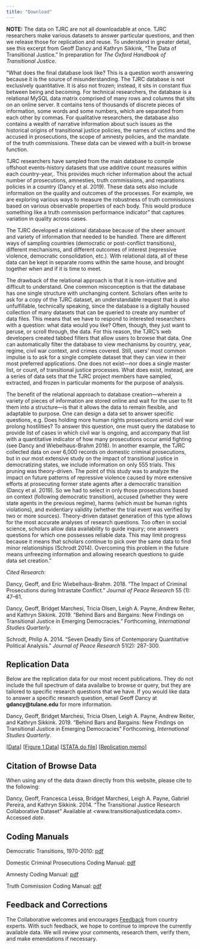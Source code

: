 ```yaml
---
title: "Download"
---
```


**NOTE:** The data on TJRC are not all downloadable at once. TJRC researchers make various datasets to answer particular questions, and then we release those for replication and reuse. To understand in greater detail, see this excerpt from Geoff Dancy and Kathryn Sikkink, "The Data of Transitional Justice." In preparation for *The Oxford Handbook of Transitional Justice*.

"What does the final database look like? This is a question worth answering because it is the source of misunderstanding. The TJRC database is not exclusively quantitative. It is also not frozen; instead, it sits in constant flux between being and becoming. For technical researchers, the database is a relational MySQL data matrix comprised of many rows and columns that sits on an online server. It contains tens of thousands of discrete pieces of information, some words and some numbers, which are separated from each other by commas. For qualitative researchers, the database also contains a wealth of narrative information about such issues as the historical origins of transitional justice policies, the names of victims and the accused in prosecutions, the scope of amnesty policies, and the mandate of the truth commissions. These data can be viewed with a built-in browse function.

TJRC researchers have sampled from the main database to compile offshoot events-history datasets that use additive count measures within each country-year,. This provides much richer information about the actual number of prosecutions, amnesties, truth commissions, and reparations policies in a country (Dancy et al. 2019). These data sets also include information on the quality and outcomes of the processes. For example, we are exploring various ways to measure the robustness of truth commissions based on various observable properties of each body. This would produce something like a truth commission performance indicator" that captures variation in quality across cases.

The TJRC developed a relational database because of the sheer amount and variety of information that needed to be handled. There are different ways of sampling countries (democratic or post-conflict transitions), different mechanisms, and different outcomes of interest (repressive violence, democratic consolidation, etc.). With relational data, all of these data can be kept in separate rooms within the same house, and brought together when and if it is time to meet.

The drawback of the relational approach is that it is non-intuitive and difficult to understand. One common misconception is that the database has one single structure with unchanging content. Scholars often write to ask for a copy of the TJRC dataset, an understandable request that is also unfulfillable, technically speaking, since the database is a digitally housed collection of many datasets that can be queried to create any number of data files. This means that we have to respond to interested researchers with a question: what data would you like? Often, though, they just want to peruse, or scroll through, the data. For this reason, the TJRC's web developers created tabbed filters that allow users to browse that data. One can automatically filter the database to view mechanisms by country, year, regime, civil war context, and crimes covered. Still, users' most common impulse is to ask for a single complete dataset that they can view in their most preferred applications. One does not exist---nor does a single master list, or count, of transitional justice processes. What does exist, instead, are a series of data sets that the TJRC project members have sampled, extracted, and frozen in particular moments for the purpose of analysis.

The benefit of the relational approach to database creation---wherein a variety of pieces of information are stored online and wait for the user to fit them into a structure---is that it allows the data to remain flexible, and adaptable to purpose. One can design a data set to answer specific questions, e.g. Does holding more human rights prosecutions amid civil war prolong hostilities? To answer this question, one must query the database to provide list of cases in which civil war is ongoing, and accompany that list with a quantitative indicator of how many prosecutions occur amid fighting (see Dancy and Wiebelhaus-Brahm 2018). In another example, the TJRC collected data on over 6,000 records on domestic criminal prosecutions, but in our most extensive study on the impact of transitional justice in democratizing states, we include information on only 555 trials. This pruning was theory-driven. The point of this study was to analyze the impact on future patterns of repressive violence caused by more extensive efforts at prosecuting former state agents after a democratic transition (Dancy et al. 2019). So we had to select in only those prosecutions based on context (following democratic transition), accused (whether they were state agents in the previous regime), harms (which must be human rights violations), and evidentiary validity (whether the trial event was verified by two or more sources). Theory-driven dataset generation of this type allows for the most accurate analyses of research questions. Too often in social science, scholars allow data availability to guide inquiry; one answers questions for which one possesses reliable data. This may limit progress because it means that scholars continue to pick over the same data to find minor relationships (Schrodt 2014). Overcoming this problem in the future means unfreezing information and allowing research questions to guide data set creation."

*Cited Research:*

Dancy, Geoff, and Eric Wiebelhaus-Brahm. 2018. "The Impact of Criminal Prosecutions during Intrastate Conflict." *Journal of Peace Research* 55 (1): 47--61.

Dancy, Geoff, Bridget Marchesi, Tricia Olsen, Leigh A. Payne, Andrew Reiter, and Kathryn Sikkink. 2019. "Behind Bars and Bargains: New Findings on Transitional Justice in Emerging Democracies." Forthcoming, *International Studies Quarterly*.

Schrodt, Philip A. 2014. "Seven Deadly Sins of Contemporary Quantitative Political Analysis." *Journal of Peace Research* 51(2): 287-300.

## Replication Data

Below are the replication data for our most recent publications. They do not include the full spectrum of data availalbe to browse or query, but they are tailored to specific research questions that we have. If you would like data to answer a specific research question, email Geoff Dancy at **gdancy\@tulane.edu** for more information.

Dancy, Geoff, Bridget Marchesi, Tricia Olsen, Leigh A. Payne, Andrew Reiter, and Kathryn Sikkink. 2019. "Behind Bars and Bargains: New Findings on Transitional Justice in Emerging Democracies" Forthcoming, *International Studies Quarterly*.

\[[Data](https://drive.google.com/file/d/1-Z3xW9_4GwbtgVOrBNfzv5b_s4SFPI4H/view?usp=sharing%22)\] \[[Figure 1 Data](https://drive.google.com/file/d/1zlXz2bOl_c6-GyEPnUeZJHfiJ7EW_sD9/view?usp=sharing)\] \[[STATA do file](https://drive.google.com/file/d/10eXXqLYUk3op3stKRbAnimK2_wvT7xEk/view?usp=sharing)\] \[[Replication memo](https://drive.google.com/file/d/1w1jUpfu-JP8PqMmZcdRwslMwyFYoBAz3/view?usp=sharing)\]

## Citation of Browse Data

When using any of the data drawn directly from this website, please cite to the following:

Dancy, Geoff, Francesca Lessa, Bridget Marchesi, Leigh A. Payne, Gabriel Pereira, and Kathryn Sikkink. 2014. "The Transitional Justice Research Collaborative Dataset" Available at \<www.transitionaljusticedata.com\>. Accessed *date*.

## Coding Manuals

Democratic Transitions, 1970-2010: [pdf](https://www.transitionaljusticedata.com/files/demo%20transitions.pdf)

Domestic Criminal Prosecutions Coding Manual: [pdf](https://www.transitionaljusticedata.com/files/Trials%20Coding%20Manual.pdf) 

Amnesty Coding Manual: [pdf](https://www.transitionaljusticedata.com/files/Amnesty%20Coding%20Manual.pdf) 

Truth Commission Coding Manual: [pdf](https://www.transitionaljusticedata.com/files/Truth%20Commission%20Coding%20Manual.pdf)

## Feedback and Corrections

The Collaborative welcomes and encourages [Feedback](https://www.transitionaljusticedata.com/feedback) from country experts. With such feedback, we hope to continue to improve the currently available data. We will review your comments, research them, verify them, and make emendations if necessary.
